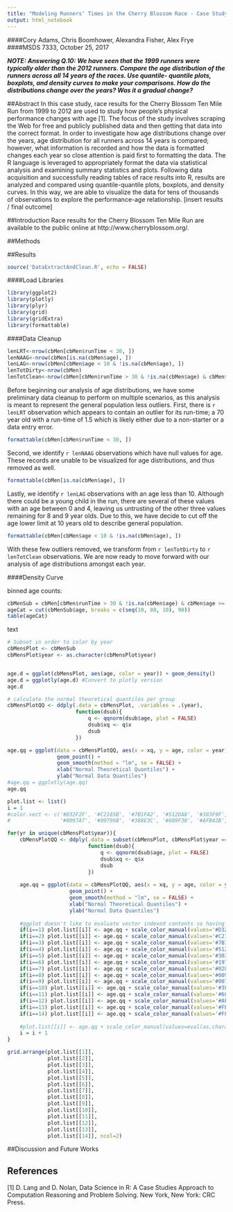 ```yaml
---
title: "Modeling Runners' Times in the Cherry Blossom Race - Case Study Unit 8"
output: html_notebook
---
```


####Cory Adams, Chris Boomhower, Alexandra Fisher, Alex Frye
####MSDS 7333, October 25, 2017

***NOTE: Answering Q.10: We have seen that the 1999 runners were typically older than the 2012 runners.
Compare the age distribution of the runners across all 14 years of the races. Use quantile-
quantile plots, boxplots, and density curves to make your comparisons. How do the
distributions change over the years? Was it a gradual change?***

##Abstract
In this case study, race results for the Cherry Blossom Ten Mile Run from 1999 to 2012 are used to study how people’s physical performance changes with age [1]. The focus of the study involves scraping the Web for free and publicly published data and then getting that data into the correct format. In order to investigate how age distributions change over the years, age distribution for all runners across 14 years is compared; however, what information is recorded and how the data is formatted changes each year so close attention is paid first to formatting the data. The R language is leveraged to appropriately format the data via statistical analysis and examining summary statistics and plots. Following data acquisition and successfully reading tables of race results into R, results are analyzed and compared using quantile-quantile plots, boxplots, and density curves. In this way, we are able to visualize the data for tens of thousands of observations to explore the performance-age relationship. [insert results / final outcome]

##Introduction
Race results for the Cherry Blossom Ten Mile Run are available to the public online at http://www.cherryblossom.org/. 

##Methods

##Results

```r
source('DataExtractAndClean.R', echo = FALSE)
```

####Load Libraries
```r
library(ggplot2)
library(plotly)
library(plyr)
library(grid)
library(gridExtra)
library(formattable)
```

####Data Cleanup
```r
lenLRT<-nrow(cbMen[cbMen$runTime < 30, ])
lenNAAG<-nrow(cbMen[is.na(cbMen$age), ])
lenLAG<-nrow(cbMen[cbMen$age < 10 & !is.na(cbMen$age), ])
lenTotDirty<-nrow(cbMen)
lenTotClean<-nrow(cbMen[cbMen$runTime > 30 & !is.na(cbMen$age) & cbMen$age >= 10, ])
```

Before beginning our analysis of age distributions, we have some preliminary data cleanup to perform on multiple scenarios, as this analysis is meant to represent the general population less outliers. First, there is ```r lenLRT``` observation which appears to contain an outlier for its run-time; a 70 year old with a run-time of 1.5 which is likely either due to a non-starter or a data entry error. 

```r
formattable(cbMen[cbMen$runTime < 30, ])
```

Second, we identify ```r lenNAAG``` observations which have null values for age. These records are unable to be visualized for age distributions, and thus removed as well. 

```r
formattable(cbMen[is.na(cbMen$age), ])
```

Lastly, we identify ```r lenLAG``` observations with an age less than 10. Although there could be a young child in the run,  there are several of these values with an age between 0 and 4, leaving us untrusting of the other three values remaining for 8 and 9 year olds. Due to this, we have decide to cut off the age lower limit at 10 years old to describe general population. 

```r
formattable(cbMen[cbMen$age < 10 & !is.na(cbMen$age), ])
```

With these few outliers removed, we transform from ````r lenTotDirty```` to ````r lenTotClean```` observations. We are now ready to move forward with our analysis of age distributions amongst each year.

####Density Curve

binned age counts:

```r
cbMenSub = cbMen[cbMen$runTime > 30 & !is.na(cbMen$age) & cbMen$age >= 10, ]
ageCat = cut(cbMenSub$age, breaks = c(seq(10, 80, 10), 90))
table(ageCat)
```

text 

```r
# Subset in order to color by year
cbMensPlot <- cbMenSub
cbMensPlot$year <- as.character(cbMensPlot$year)


age.d = ggplot(cbMensPlot, aes(age, color = year)) + geom_density()
age.d = ggplotly(age.d) #Convert to plotly version
age.d
```

```r
# calculate the normal theoretical quantiles per group
cbMensPlotQQ <- ddply(.data = cbMensPlot, .variables = .(year),
                      function(dsub){
                          q <- qqnorm(dsub$age, plot = FALSE)
                          dsub$xq <- q$x
                          dsub
                      })

age.qq = ggplot(data = cbMensPlotQQ, aes(x = xq, y = age, color = year)) +
                geom_point() +
                geom_smooth(method = "lm", se = FALSE) +
                xlab("Normal Theoretical Quantiles") +
                ylab("Normal Data Quantiles")
#age.qq = ggplotly(age.qq)
age.qq
```

```r

plot.list <- list()
i = 1
#color.vect <- c('#D32F2F', '#C2185B', '#7B1FA2', '#512DA8', '#303F9F', '#1976D2', '#0288D1',
#                '#0097A7', '#00796B', '#388E3C', '#689F38', '#AFB42B', '#FBC02D', '#FFA000')

for(yr in unique(cbMensPlot$year)){
    cbMensPlotQQ <- ddply(.data = subset(cbMensPlot, cbMensPlot$year == yr), .variables = .(year),
                          function(dsub){
                              q <- qqnorm(dsub$age, plot = FALSE)
                              dsub$xq <- q$x
                              dsub
                          })
    
    age.qq = ggplot(data = cbMensPlotQQ, aes(x = xq, y = age, color = year)) +
                    geom_point() +
                    geom_smooth(method = "lm", se = FALSE) +
                    xlab("Normal Theoretical Quantiles") +
                    ylab("Normal Data Quantiles")
    
    #ggplot doesn't like to evaluate vector indexed contents so having to explicitly write color values line-by-line
    if(i==1) plot.list[[i]] <- age.qq + scale_color_manual(values='#D32F2F')
    if(i==2) plot.list[[i]] <- age.qq + scale_color_manual(values='#C2185B')
    if(i==3) plot.list[[i]] <- age.qq + scale_color_manual(values='#7B1FA2')
    if(i==4) plot.list[[i]] <- age.qq + scale_color_manual(values='#512DA8')
    if(i==5) plot.list[[i]] <- age.qq + scale_color_manual(values='#303F9F')
    if(i==6) plot.list[[i]] <- age.qq + scale_color_manual(values='#1976D2')
    if(i==7) plot.list[[i]] <- age.qq + scale_color_manual(values='#0288D1')
    if(i==8) plot.list[[i]] <- age.qq + scale_color_manual(values='#0097A7')
    if(i==9) plot.list[[i]] <- age.qq + scale_color_manual(values='#00796B')
    if(i==10) plot.list[[i]] <- age.qq + scale_color_manual(values='#388E3C')
    if(i==11) plot.list[[i]] <- age.qq + scale_color_manual(values='#689F38')
    if(i==12) plot.list[[i]] <- age.qq + scale_color_manual(values='#AFB42B')
    if(i==13) plot.list[[i]] <- age.qq + scale_color_manual(values='#FBC02D')
    if(i==14) plot.list[[i]] <- age.qq + scale_color_manual(values='#FFA000')
    
    #plot.list[[i]] <- age.qq + scale_color_manual(values=eval(as.character(color.vect[i])))
    i = i + 1
}

grid.arrange(plot.list[[1]], 
             plot.list[[2]],
             plot.list[[3]],
             plot.list[[4]],
             plot.list[[5]],
             plot.list[[6]],
             plot.list[[7]],
             plot.list[[8]],
             plot.list[[9]],
             plot.list[[10]],
             plot.list[[11]],
             plot.list[[12]],
             plot.list[[13]],
             plot.list[[14]], ncol=2)
```


##Discussion and Future Works

## References
[1] D. Lang and D. Nolan, Data Science in R: A Case Studies Approach to Computation Reasoning and Problem Solving. New York, New York: CRC Press. 

